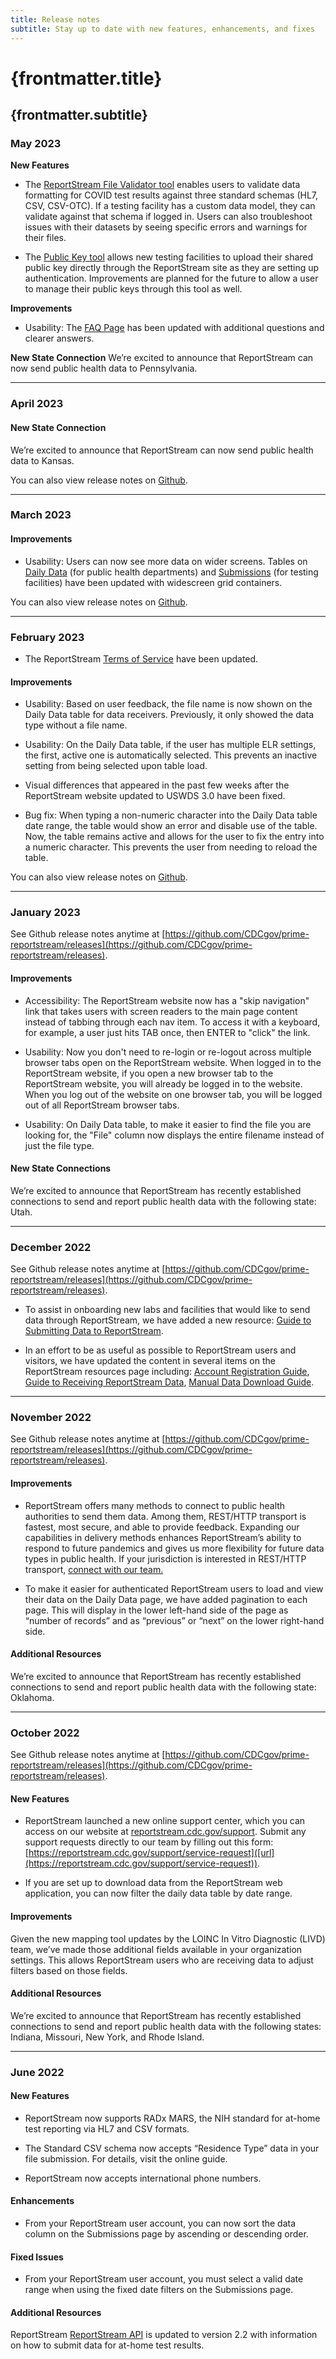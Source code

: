 ```yaml
---
title: Release notes
subtitle: Stay up to date with new features, enhancements, and fixes
---
```


<LayoutSidenav><Sidenav /></LayoutSidenav>

# {frontmatter.title}

## {frontmatter.subtitle}

### May 2023
**New Features**

- The [ReportStream File Validator tool](https://reportstream.cdc.gov/file-handler/validate) enables users to validate data formatting for COVID test results against three standard schemas (HL7, CSV, CSV-OTC). If a testing facility has a custom data model, they can validate against that schema if logged in. Users can also troubleshoot issues with their datasets by seeing specific errors and warnings for their files.

- The [Public Key tool](https://reportstream.cdc.gov/resources/manage-public-key) allows new testing facilities to upload their shared public key directly through the ReportStream site as they are setting up authentication. Improvements are planned for the future to allow a user to manage their public keys through this tool as well.

**Improvements**

- Usability: The [FAQ Page](https://reportstream.cdc.gov/support/faq) has been updated with additional questions and clearer answers.

**New State Connection**
We’re excited to announce that ReportStream can now send public health data to Pennsylvania.

---
### April 2023

#### New State Connection

We’re excited to announce that ReportStream can now send public health data to Kansas. 

You can also view release notes on [Github](https://github.com/CDCgov/prime-reportstream/releases).

---
### March 2023

#### Improvements

* Usability: Users can now see more data on wider screens. Tables on [Daily Data](https://reportstream.cdc.gov/daily-data) (for public health departments) and [Submissions](https://reportstream.cdc.gov/submissions) (for testing facilities) have been updated with widescreen grid containers. 

You can also view release notes on [Github](https://github.com/CDCgov/prime-reportstream/releases).


---
### February 2023

* The ReportStream [Terms of Service](https://reportstream.cdc.gov/terms-of-service) have been updated. 

#### Improvements

* Usability: Based on user feedback, the file name is now shown on the Daily Data table for data receivers. Previously, it only showed the data type without a file name.

* Usability: On the Daily Data table, if the user has multiple ELR settings, the first, active one is automatically selected. This prevents an inactive setting from being selected upon table load.

* Visual differences that appeared in the past few weeks after the ReportStream website updated to USWDS 3.0 have been fixed.

* Bug fix: When typing a non-numeric character into the Daily Data table date range, the table would show an error and disable use of the table. Now, the table remains active and allows for the user to fix the entry into a numeric character. This prevents the user from needing to reload the table.

You can also view release notes on [Github](https://github.com/CDCgov/prime-reportstream/releases).


---

### January 2023

See Github release notes anytime at [https://github.com/CDCgov/prime-reportstream/releases](https://github.com/CDCgov/prime-reportstream/releases). 

#### Improvements

* Accessibility: The ReportStream website now has a "skip navigation" link that takes users with screen readers to the main page content instead of tabbing through each nav item. To access it with a keyboard, for example, a user just hits TAB once, then ENTER to "click" the link.

* Usability: Now you don't need to re-login or re-logout across multiple browser tabs open on the ReportStream website. When logged in to the ReportStream website, if you open a new browser tab to the ReportStream website, you will already be logged in to the website. When you log out of the website on one browser tab, you will be logged out of all ReportStream browser tabs.

* Usability: On Daily Data table, to make it easier to find the file you are looking for, the "File" column now displays the entire filename instead of just the file type.

#### New State Connections

We’re excited to announce that ReportStream has recently established connections to send and report public health data with the following state: Utah.


---

### December 2022

See Github release notes anytime at [https://github.com/CDCgov/prime-reportstream/releases](https://github.com/CDCgov/prime-reportstream/releases). 


* To assist in onboarding new labs and facilities that would like to send data through ReportStream, we have added a new resource: [Guide to Submitting Data to ReportStream](https://reportstream.cdc.gov/resources/getting-started-submitting-data).

* In an effort to be as useful as possible to ReportStream users and visitors, we have updated the content in several items on the ReportStream resources page including: [Account Registration Guide](https://reportstream.cdc.gov/resources/account-registration-guide), [Guide to Receiving ReportStream Data](https://reportstream.cdc.gov/resources/getting-started-public-health-departments), [Manual Data Download Guide](https://reportstream.cdc.gov/resources/data-download-guide).




---

### November 2022

See Github release notes anytime at [https://github.com/CDCgov/prime-reportstream/releases](https://github.com/CDCgov/prime-reportstream/releases). 

#### Improvements 

* ReportStream offers many methods to connect to public health authorities to send them data. Among them, REST/HTTP transport is fastest, most secure, and able to provide feedback. Expanding our capabilities in delivery methods enhances ReportStream’s ability to respond to future pandemics and gives us more flexibility for future data types in public health. If your jurisdiction is interested in REST/HTTP transport, [connect with our team.](https://reportstream.cdc.gov/support/contact)

* To make it easier for authenticated ReportStream users to load and view their data on the Daily Data page, we have added pagination to each page. This will display in the lower left-hand side of the page as “number of records” and as “previous” or “next” on the lower right-hand side.

#### Additional Resources 

We’re excited to announce that ReportStream has recently established connections to send and report public health data with the following state: Oklahoma. 




---

### October 2022

See Github release notes anytime at [https://github.com/CDCgov/prime-reportstream/releases](https://github.com/CDCgov/prime-reportstream/releases). 

#### New Features 

* ReportStream launched a new online support center, which you can access on our website at [reportstream.cdc.gov/support](reportstream.cdc.gov/support). Submit any support requests directly to our team by filling out this form: [https://reportstream.cdc.gov/support/service-request]([url](https://reportstream.cdc.gov/support/service-request)). 

* If you are set up to download data from the ReportStream web application, you can now filter the daily data table by date range.  

#### Improvements 

Given the new mapping tool updates by the LOINC In Vitro Diagnostic (LIVD) team, we’ve made those additional fields available in your organization settings. This allows ReportStream users who are receiving data to adjust filters based on those fields. 

#### Additional Resources 

We’re excited to announce that ReportStream has recently established connections to send and report public health data with the following states: Indiana, Missouri, New York, and Rhode Island.




---

### June 2022

#### New Features

* ReportStream now supports RADx MARS, the NIH standard for at-home test reporting via HL7 and CSV formats.

* The Standard CSV schema now accepts “Residence Type” data in your file submission. For details, visit the online guide.

* ReportStream now accepts international phone numbers.

#### Enhancements

* From your ReportStream user account, you can now sort the data column on the Submissions page by ascending or descending order.

#### Fixed Issues

* From your ReportStream user account, you must select a valid date range when using the fixed date filters on the Submissions page.

#### Additional Resources

ReportStream [ReportStream API](/resources/api) is updated to version 2.2 with information on how to submit data for at-home test results.
